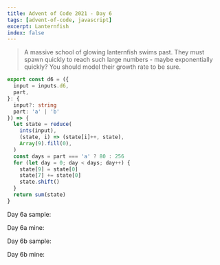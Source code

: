 ```yaml
---
title: Advent of Code 2021 - Day 6
tags: [advent-of-code, javascript]
excerpt: Lanternfish
index: false
---
```


> A massive school of glowing lanternfish swims past. They must spawn quickly to
> reach such large numbers - maybe exponentially quickly? You should model their
> growth rate to be sure.

```typescript
export const d6 = ({
  input = inputs.d6,
  part,
}: {
  input?: string
  part: 'a' | 'b'
}) => {
  let state = reduce(
    ints(input),
    (state, i) => (state[i]++, state),
    Array(9).fill(0),
  )
  const days = part === 'a' ? 80 : 256
  for (let day = 0; day < days; day++) {
    state[9] = state[0]
    state[7] += state[0]
    state.shift()
  }
  return sum(state)
}
```

Day 6a sample:

<Advent day={6} part="a" input="3,4,3,1,2" debug />

Day 6a mine:

<Advent day={6} part="a" debug />

Day 6b sample:

<Advent day={6} part="b" input="3,4,3,1,2" debug />

Day 6b mine:

<Advent day={6} part="b" debug />
